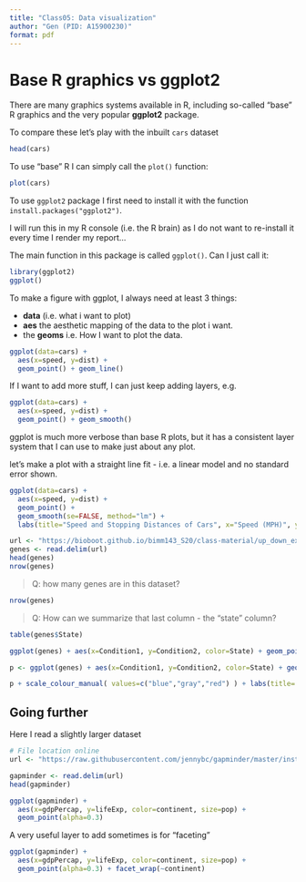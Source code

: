```yaml
---
title: "Class05: Data visualization"
author: "Gen (PID: A15900230)"
format: pdf
---
```

# Base R graphics vs ggplot2

There are many graphics systems available in R, including so-called "base" R graphics and the very popular **ggplot2** package. 

To compare these let's play with the inbuilt `cars` dataset

```r
head(cars)
```


To use "base" R I can simply call the `plot()` function:
```r
plot(cars)
```

To use `ggplot2` package I first need to install it with the function `install.packages("ggplot2")`.

I will run this in my R console (i.e. the R brain) as I do not want to re-install it every time I render my report...

The main function in this package is called `ggplot()`. Can I just call it:
```r
library(ggplot2)
ggplot()
```

To make a figure with ggplot, I always need at least 3 things: 

- **data** (i.e. what i want to plot)
- **aes** the aesthetic mapping of the data to the plot i want. 
- the **geoms** i.e. How I want to plot the data.
```r
ggplot(data=cars) + 
  aes(x=speed, y=dist) + 
  geom_point() + geom_line()
```
If I want to add more stuff, I can just keep adding layers, e.g. 

```r
ggplot(data=cars) + 
  aes(x=speed, y=dist) + 
  geom_point() + geom_smooth()
```
ggplot is much more verbose than base R plots, but it has a consistent layer system that I can use to make just about any plot. 

let's make a plot with a straight line fit - i.e. a linear model and no standard error shown. 

```r
ggplot(data=cars) + 
  aes(x=speed, y=dist) + 
  geom_point() +
  geom_smooth(se=FALSE, method="lm") + 
  labs(title="Speed and Stopping Distances of Cars", x="Speed (MPH)", y="Stopping Distance (ft)", subtitle="From the inbuilt cars dataset", caption="dataset: `cars`") + theme_bw()
```

```r
url <- "https://bioboot.github.io/bimm143_S20/class-material/up_down_expression.txt"
genes <- read.delim(url)
head(genes)
nrow(genes)
```
> Q: how many genes are in this dataset?

```r
nrow(genes)
```
> Q: How can we summarize that last column - the "state" column?

```r
table(genes$State)
```

```r
ggplot(genes) + aes(x=Condition1, y=Condition2, color=State) + geom_point() + labs(x="Control", y="Drug Treated")
```

```r
p <- ggplot(genes) + aes(x=Condition1, y=Condition2, color=State) + geom_point() 
```

```r
p + scale_colour_manual( values=c("blue","gray","red") ) + labs(title= "Gene Expression Changes Upon Drug Treatment", x="Control (no drug)", y="Drug Treatment")
```

## Going further 

Here I read a slightly larger dataset 

```r
# File location online
url <- "https://raw.githubusercontent.com/jennybc/gapminder/master/inst/extdata/gapminder.tsv"

gapminder <- read.delim(url)
head(gapminder)
```
```r
ggplot(gapminder) +
  aes(x=gdpPercap, y=lifeExp, color=continent, size=pop) +
  geom_point(alpha=0.3) 
```

A very useful layer to add sometimes is for "faceting" 

```r
ggplot(gapminder) +
  aes(x=gdpPercap, y=lifeExp, color=continent, size=pop) +
  geom_point(alpha=0.3) + facet_wrap(~continent)
```

